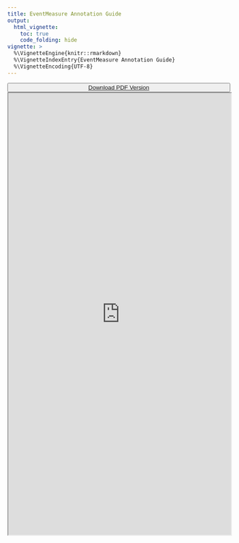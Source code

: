 ```yaml
---
title: EventMeasure Annotation Guide
output:
  html_vignette:
    toc: true
    code_folding: hide
vignette: >
  %\VignetteEngine{knitr::rmarkdown}
  %\VignetteIndexEntry{EventMeasure Annotation Guide}
  %\VignetteEncoding{UTF-8}
---
```


<button class="btn" style="width:100%">
<a href="https://docs.google.com/document/d/1uFzjvADB4alVhFEDqsyd8VW-HBlBD77TcmP28iVTkcA/export?format=pdf"> <i class="fa fa-download"></i> Download PDF Version</a>
</button>

<iframe src="https://docs.google.com/document/d/e/2PACX-1vT2GcWd3j8Wmh7EGLPTd1cVwp0raLuNwIi7uj4xhTHJREUTUmEixVs5wR9ld_zEcUV0tZehUUJH1pDY/pub?embedded=true" width = "100%" height = 1000>  </iframe>
